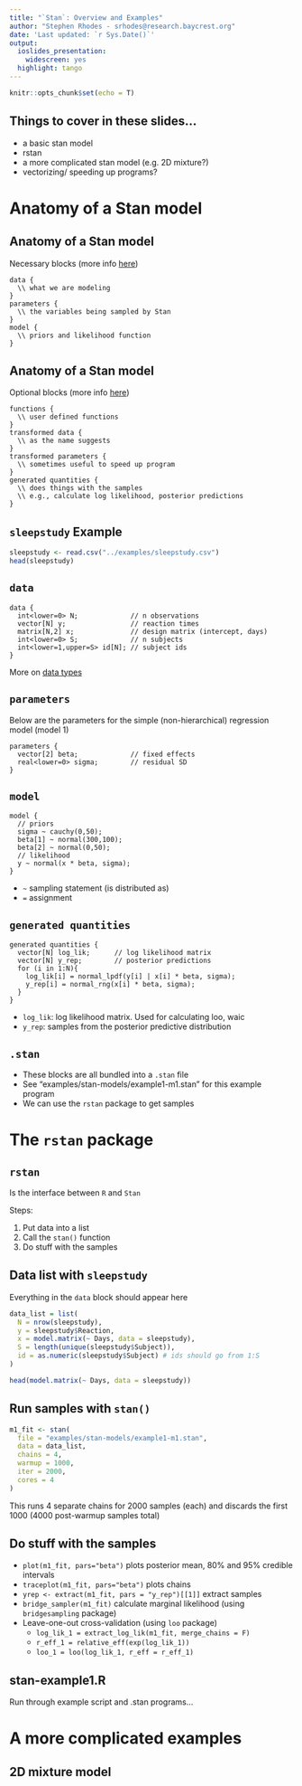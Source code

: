 ```yaml
---
title: "`Stan`: Overview and Examples"
author: "Stephen Rhodes - srhodes@research.baycrest.org"
date: 'Last updated: `r Sys.Date()`'
output:
  ioslides_presentation:
    widescreen: yes
  highlight: tango
---
```


```r
knitr::opts_chunk$set(echo = T)
```

## Things to cover in these slides...

- a basic stan model
- rstan
- a more complicated stan model (e.g. 2D mixture?)
- vectorizing/ speeding up programs?

# Anatomy of a Stan model

## Anatomy of a Stan model

Necessary blocks (more info [here](https://mc-stan.org/docs/2_18/reference-manual/blocks-chapter.html))

```
data {
  \\ what we are modeling
}
parameters {
  \\ the variables being sampled by Stan
}
model {
  \\ priors and likelihood function
}
```

## Anatomy of a Stan model

Optional blocks (more info [here](https://mc-stan.org/docs/2_18/reference-manual/blocks-chapter.html))

```
functions {
  \\ user defined functions
}
transformed data {
  \\ as the name suggests
}
transformed parameters {
  \\ sometimes useful to speed up program
}
generated quantities {
  \\ does things with the samples 
  \\ e.g., calculate log likelihood, posterior predictions
}
```

## `sleepstudy` Example

```r
sleepstudy <- read.csv("../examples/sleepstudy.csv")
head(sleepstudy)
```

## `data`

```
data {
  int<lower=0> N;             // n observations
  vector[N] y;                // reaction times
  matrix[N,2] x;              // design matrix (intercept, days)
  int<lower=0> S;             // n subjects
  int<lower=1,upper=S> id[N]; // subject ids
}
```
More on [data types](https://mc-stan.org/docs/2_18/reference-manual/data-types-chapter.html)

## `parameters`

Below are the parameters for the simple (non-hierarchical) regression model (model 1)

```
parameters {
  vector[2] beta;             // fixed effects
  real<lower=0> sigma;        // residual SD
}
```

## `model`

```
model {
  // priors
  sigma ~ cauchy(0,50);
  beta[1] ~ normal(300,100);
  beta[2] ~ normal(0,50);
  // likelihood
  y ~ normal(x * beta, sigma);
}
```

- `~` sampling statement (is distributed as)
- `=` assignment

## `generated quantities`

```
generated quantities {
  vector[N] log_lik;      // log likelihood matrix
  vector[N] y_rep;        // posterior predictions
  for (i in 1:N){
    log_lik[i] = normal_lpdf(y[i] | x[i] * beta, sigma);
    y_rep[i] = normal_rng(x[i] * beta, sigma);
  }
}
```

- `log_lik`: log likelihood matrix. Used for calculating loo, waic
- `y_rep`: samples from the posterior predictive distribution

## `.stan`

- These blocks are all bundled into a `.stan` file
- See "examples/stan-models/example1-m1.stan" for this example program
- We can use the `rstan` package to get samples

# The `rstan` package

## `rstan`

Is the interface between `R` and `Stan`

Steps:

1. Put data into a list
2. Call the `stan()` function 
3. Do stuff with the samples

## Data list with `sleepstudy`

Everything in the `data` block should appear here

```r
data_list = list(
  N = nrow(sleepstudy),
  y = sleepstudy$Reaction,
  x = model.matrix(~ Days, data = sleepstudy),
  S = length(unique(sleepstudy$Subject)),
  id = as.numeric(sleepstudy$Subject) # ids should go from 1:S
)
```

```r
head(model.matrix(~ Days, data = sleepstudy))
```

## Run samples with `stan()`

```r
m1_fit <- stan(
  file = "examples/stan-models/example1-m1.stan",
  data = data_list,
  chains = 4,
  warmup = 1000,
  iter = 2000,
  cores = 4
)
```

This runs 4 separate chains for 2000 samples (each) and discards the first 1000 (4000 post-warmup samples total)

## Do stuff with the samples

- `plot(m1_fit, pars="beta")` plots posterior mean, 80% and 95% credible intervals
- `traceplot(m1_fit, pars="beta")` plots chains
- `yrep <- extract(m1_fit, pars = "y_rep")[[1]]` extract samples
- `bridge_sampler(m1_fit)` calculate marginal likelihood (using `bridgesampling` package)
- Leave-one-out cross-validation (using `loo` package)
    - `log_lik_1 = extract_log_lik(m1_fit, merge_chains = F)`
    - `r_eff_1 = relative_eff(exp(log_lik_1))`
    - `loo_1 = loo(log_lik_1, r_eff = r_eff_1)`

## stan-example1.R

Run through example script and .stan programs...

# A more complicated examples

## 2D mixture model


